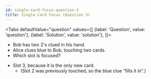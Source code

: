 ```yaml
---
id: single-card-focus-question-3
title: Single Card Focus (Question 3)
---
```



<BeginnersGuideProgress id="single-card-focus-question-3" />

<Tabs
  defaultValue="question"
  values={[
    {label: 'Question', value: 'question'},
    {label: 'Solution', value: 'solution'},
  ]}>
<TabItem value="question">

- Bob has two 2's clued in his hand.
- Alice clues blue to Bob, touching two cards.
- Which slot is focused?

</TabItem>
<TabItem value="solution">

- Slot 3, because it is the only new card.
  - (Slot 2 was previously touched, so the blue clue "fills it in".)

</TabItem>
</Tabs>

<SingleCardFocusQuestion3 />
